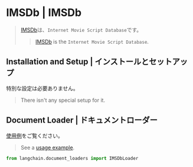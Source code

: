 # IMSDb | IMSDb

> [IMSDb](https://imsdb.com/)は、`Internet Movie Script Database`です。
>
> > [IMSDb](https://imsdb.com/) is the `Internet Movie Script Database`.

## Installation and Setup | インストールとセットアップ

特別な設定は必要ありません。

> There isn't any special setup for it.

## Document Loader | ドキュメントローダー

[使用例](/docs/integrations/document_loaders/imsdb)をご覧ください。

> See a [usage example](/docs/integrations/document_loaders/imsdb).

```python
from langchain.document_loaders import IMSDbLoader
```
